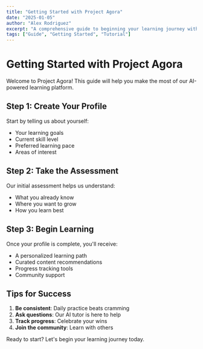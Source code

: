 ```yaml
---
title: "Getting Started with Project Agora"
date: "2025-01-05"
author: "Alex Rodriguez"
excerpt: "A comprehensive guide to beginning your learning journey with Project Agora's AI-powered platform."
tags: ["Guide", "Getting Started", "Tutorial"]
---
```


# Getting Started with Project Agora

Welcome to Project Agora! This guide will help you make the most of our AI-powered learning platform.

## Step 1: Create Your Profile

Start by telling us about yourself:
- Your learning goals
- Current skill level
- Preferred learning pace
- Areas of interest

## Step 2: Take the Assessment

Our initial assessment helps us understand:
- What you already know
- Where you want to grow
- How you learn best

## Step 3: Begin Learning

Once your profile is complete, you'll receive:
- A personalized learning path
- Curated content recommendations
- Progress tracking tools
- Community support

## Tips for Success

1. **Be consistent**: Daily practice beats cramming
2. **Ask questions**: Our AI tutor is here to help
3. **Track progress**: Celebrate your wins
4. **Join the community**: Learn with others

Ready to start? Let's begin your learning journey today.
